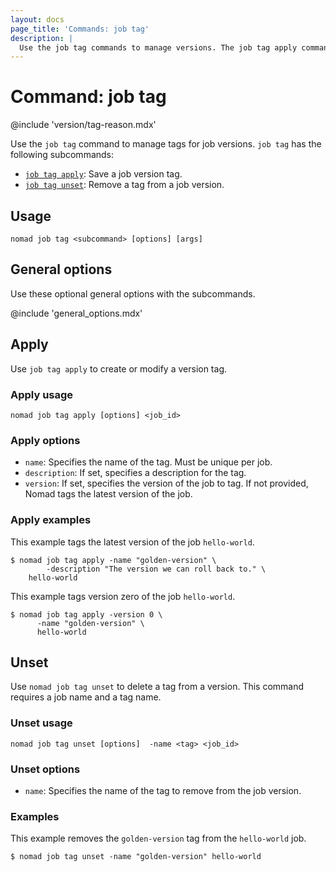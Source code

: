 ```yaml
---
layout: docs
page_title: 'Commands: job tag'
description: |
  Use the job tag commands to manage versions. The job tag apply command saves a job version tag, and the job tag unset command removes a job version tag.
---
```



# Command: job tag

@include 'version/tag-reason.mdx'

Use the `job tag` command to manage tags for job versions. `job tag` has the
following subcommands:

- [`job tag apply`](#apply): Save a job version tag.
- [`job tag unset`](#unset): Remove a tag from a job version.

## Usage

```shell
nomad job tag <subcommand> [options] [args]
```

## General options

Use these optional general options with the subcommands.

@include 'general_options.mdx'

## Apply

Use `job tag apply` to create or modify a version tag.

### Apply usage

```shell-session
nomad job tag apply [options] <job_id>
```

### Apply options

- `name`: Specifies the name of the tag. Must be unique per job.
- `description`: If set, specifies a description for the tag.
- `version`: If set, specifies the version of the job to tag. If not provided, Nomad tags the latest version of the job.

### Apply examples

This example tags the latest version of the job `hello-world`.

```shell-session
$ nomad job tag apply -name "golden-version" \
		-description "The version we can roll back to." \
    hello-world
```

This example tags version zero of the job `hello-world`.

```shell-session
$ nomad job tag apply -version 0 \
      -name "golden-version" \
      hello-world
```

## Unset

Use `nomad job tag unset` to delete a tag from a version. This command requires a job name and a tag name.

### Unset usage

```shell-session
nomad job tag unset [options]  -name <tag> <job_id>
```

### Unset options

- `name`: Specifies the name of the tag to remove from the job version.

### Examples

This example removes the `golden-version` tag from the `hello-world` job.

```shell-session
$ nomad job tag unset -name "golden-version" hello-world
```

[diff]: /nomad/docs/commands/job/history/
[revert]: /nomad/docs/commands/job/revert/

